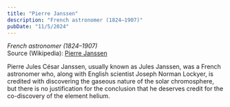 ```yaml
---
title: "Pierre Janssen"
description: "French astronomer (1824–1907)"
pubDate: "11/5/2024"
---
```


*French astronomer (1824–1907)*  
Source (Wikipedia): [Pierre Janssen][1]

Pierre Jules César Janssen, usually known as Jules Janssen, was a French astronomer who, along with English scientist Joseph Norman Lockyer, is credited with discovering the gaseous nature of the solar chromosphere, but there is no justification for the conclusion that he deserves credit for the co-discovery of the element helium.

[1]: https://en.wikipedia.org/wiki/Pierre_Janssen
